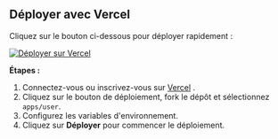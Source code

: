 ## Déployer avec Vercel

Cliquez sur le bouton ci-dessous pour déployer rapidement :

[![Déployer sur Vercel](https://vercel.com/button)](https://vercel.com/new/clone?demo-description=PPanel%20est%20un%20outil%20de%20proxy%20open-source%20pur%2C%20professionnel%20et%20parfait%2C%20conçu%20pour%20être%20votre%20choix%20idéal%20pour%20l'apprentissage%20et%20l'utilisation%20pratique&demo-image=https%3A%2F%2Furlscan.io%2Fliveshot%2F%3Fwidth%3D1920%26height%3D1080%26url%3Dhttps%3A%2F%2Fuser.ppanel.dev&demo-title=Web%20utilisateur%20PPanel&demo-url=https%3A%2F%2Fuser.ppanel.dev%2F&from=.&project-name=ppanel-user-web&repository-name=ppanel-web&repository-url=https%3A%2F%2Fgithub.com%2Fperfect-panel%2Fppanel-web&root-directory=apps%2Fuser&skippable-integrations=1)

**Étapes :**

1. Connectez-vous ou inscrivez-vous sur [Vercel](https://vercel.com/) .
2. Cliquez sur le bouton de déploiement, fork le dépôt et sélectionnez `apps/user`.
3. Configurez les variables d'environnement.
4. Cliquez sur **Déployer** pour commencer le déploiement.



<Giscus />
